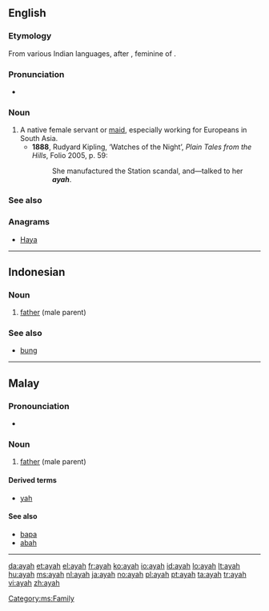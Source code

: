 ==English==

===Etymology===
From various Indian languages, after {{etyl|pt}} {{term|aia||nurse, governess}}, feminine of {{term|aio||tutor}}.

===Pronunciation===
* {{IPA|/aɪə/}}

===Noun===
{{en-noun}}

# A native female servant or [[maid]], especially working for Europeans in South Asia.
#* '''1888''', Rudyard Kipling, ‘Watches of the Night’, ''Plain Tales from the Hills'', Folio 2005, p. 59:
#*: She manufactured the Station scandal, and—talked to her '''''ayah'''''.

===See also===
{{Wikisource1911Enc Citation|Ayah}}

===Anagrams===
* [[Haya#English|Haya]]

----

==Indonesian==

===Noun===
{{id-noun}}

# [[father]] (male parent)

===See also===
* [[bung]]

----

==Malay==

===Pronounciation===
* {{IPA|/ajah/|lang=ms}}

===Noun===
{{head|ms|noun}}

# [[father]] (male parent)

====Derived terms====
* [[yah]]

====See also====
* [[bapa]]
* [[abah]]

[[Category:ms:Family]]

-----

[[da:ayah]]
[[et:ayah]]
[[el:ayah]]
[[fr:ayah]]
[[ko:ayah]]
[[io:ayah]]
[[id:ayah]]
[[lo:ayah]]
[[lt:ayah]]
[[hu:ayah]]
[[ms:ayah]]
[[nl:ayah]]
[[ja:ayah]]
[[no:ayah]]
[[pl:ayah]]
[[pt:ayah]]
[[ta:ayah]]
[[tr:ayah]]
[[vi:ayah]]
[[zh:ayah]]